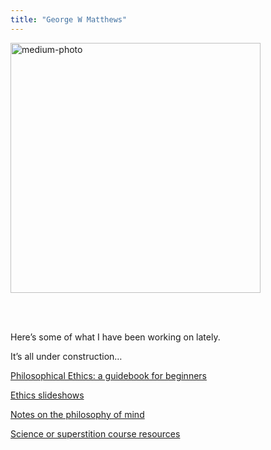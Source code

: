 ```yaml
---
title: "George W Matthews"
--- 
```


![medium-photo](images/01.jpg){width=400px} \


<br><br>


Here's some of what I have been working on lately.

It's all under construction...



[Philosophical Ethics: a guidebook for beginners](https://gwmatthews.github.io/ethics/)

[Ethics slideshows](https://gwmatthews.github.io/ethics-slideshows/)

[Notes on the philosophy of mind](https://gwmatthews.github.io/minds/)

[Science or superstition course resources](https://gwmatthews.github.io/science-or-superstition)
